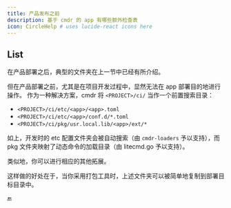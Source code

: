 ```yaml
---
title: 产品发布之前
description: 基于 cmdr 的 app 有哪些额外检查表
icon: CircleHelp # uses lucide-react icons here
---
```


## List

在产品部署之后，典型的文件夹在上一节中已经有所介绍。

但在产品部署之前，尤其是在项目开发过程中，显然无法在 app 部署目的地进行操作。
作为一种解决方案，cmdr 将 `<PROJECT>/ci/` 当作一个前置搜索目录：

- `<PROJECT>/ci/etc/<app>/<app>.toml`
- `<PROJECT>/ci/etc/<app>/conf.d/*.toml`
- `<PROJECT>/ci/pkg/usr.local.lib/<app>/ext/*`

如上，开发时的 etc 配置文件夹会被自动搜索（由 `cmdr-loaders` 予以支持），而 pkg 文件夹映射了动态命令的加载目录（由 litecmd.go 予以支持）。

类似地，你可以进行相应的其他拓展。

这样做的好处在于，当你采用打包工具时，上述文件夹可以被简单地复制到部署目标目录中。

:end:
